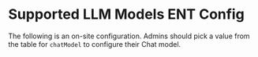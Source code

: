 # Supported LLM Models ENT Config

The following is an on-site configuration. Admins should pick a value from the table for `chatModel` to configure their Chat model.

<FeatureParity type='configuration' />
